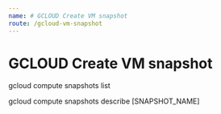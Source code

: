 ```yaml
---
name: # GCLOUD Create VM snapshot
route: /gcloud-vm-snapshot
---
```


# GCLOUD Create VM snapshot

gcloud compute snapshots list

gcloud compute snapshots describe [SNAPSHOT_NAME]

